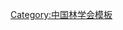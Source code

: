 {{Navbox
| name   = 中国林学会第六届理事会
| title  = [[中国林学会]]第六届理事会
| above  = 1985年12月－1989年1月
| bodyclass = hlist
| group1 = 理事长
| list1  = [[吴中伦]]
| group2 = 副理事长
| list2  = 
* [[王恺|王　恺]]（常务）
* [[王庆波]]
* [[冯宗炜 (生态学家)|冯宗炜]]
* [[陈陆圻]]
* [[吴博|吴　博]]
* [[周正|周　正]]
* [[陈统爱]]
| group3 = 秘书长
| list3  = [[唐午庆]]
| group4 = 常务理事
| list4  = 
* [[马联春]]
* [[王恺|王　恺]]
* [[王庆波]]
* [[王明庥]]
* [[冯宗炜 (生态学家)|冯宗炜]]
* [[阎树文]]
* [[陈陆圻]]
* [[陈统爱]]
* [[吴博|吴　博]]
* [[吴中伦]]
* [[周正|周　正]]
* [[周以良]]
* [[张观礼]]
* [[唐午庆]]
* [[高长辉]]
* [[袁有德]]
| group5 = 顾问
| list5  = 
* [[王战|王　战]]
* [[汪振儒]]
* [[范济洲]]
* [[阳含熙]]
* [[徐燕千]]
| group6 = 
| list6  = 
}}<noinclude>
{{collapsible option}}
[[Category:中国林学会模板]]
</noinclude>